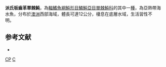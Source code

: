 {{Speciesbox
| taxon = Colurodontis paxmani
| binomial_authority = [[Hutchins|Hutchins]], 1977
| status = NE
| status_system = IUCN3.1
}}

'''派氏板齒革單棘魨'''，為[[輻鰭魚綱|輻鰭魚綱]][[魨形目|魨形目]][[鱗魨亞目|鱗魨亞目]][[單棘魨科|單棘魨科]]的其中一[[種|種]]，為亞熱帶海水魚，分布於[[澳洲|澳洲]]西部海域，體長可達12公分，棲息在底層水域，生活習性不明。

==参考文献==
*{{FishBase_species|genus=Colurodontis|species=paxmani|year=2014|month=2}}

{{魚類小作品}}
{{Taxonbar}}
[[Category:單棘魨科|CP]]
[[Category:1977年描述的魚類|C]]